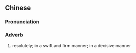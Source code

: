 {{also|立断}}
==Chinese==
{{zh-forms|s=立断}}

===Pronunciation===
{{zh-pron
|m=lìduàn
|cat=adv
}}

===Adverb===
{{zh-adv}}

# {{lb|zh|literary}} resolutely; in a swift and firm manner; in a decisive manner
